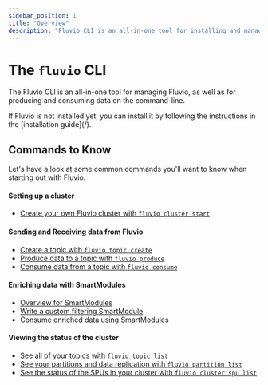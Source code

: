```yaml
---
sidebar_position: 1
title: "Overview"
description: "Fluvio CLI is an all-in-one tool for installing and managing Fluvio, as well as for producing and consuming data on the command-line"
---
```


# The `fluvio` CLI

The Fluvio CLI is an all-in-one tool for managing Fluvio, as well as for producing and consuming data on the command-line.

<Alert title="Installation">
  If Fluvio is not installed yet, you can install it by following the instructions in the [installation guide](/).
</Alert>

## Commands to Know

Let's have a look at some common commands you'll want to know when starting
out with Fluvio.

#### Setting up a cluster

- [Create your own Fluvio cluster with `fluvio cluster start`](/docs/fluvio/cli/fluvio/cluster#fluvio-cluster-start)

#### Sending and Receiving data from Fluvio

- [Create a topic with `fluvio topic create`](/docs/fluvio/cli/fluvio/topic)
- [Produce data to a topic with `fluvio produce`](/docs/fluvio/cli/fluvio/produce)
- [Consume data from a topic with `fluvio consume`](/docs/fluvio/cli/fluvio/consume#fluvio-consume)

#### Enriching data with SmartModules

- [Overview for SmartModules](/docs/connectors/smartmodules/introduction)
- [Write a custom filtering SmartModule](/docs/connectors/smartmodules/transformations/filter)
- [Consume enriched data using SmartModules](/docs/fluvio/cli/fluvio/consume#consume-using-a-smartmodule)

#### Viewing the status of the cluster

- [See all of your topics with `fluvio topic list`](/docs/fluvio/cli/fluvio/topic#fluvio-topic-list)
- [See your partitions and data replication with `fluvio partition list`](/docs/fluvio/cli/fluvio/partition#fluvio-partition-list)
- [See the status of the SPUs in your cluster with `fluvio cluster spu list`](/docs/fluvio/cli/fluvio/cluster#fluvio-cluster-spu-list)
